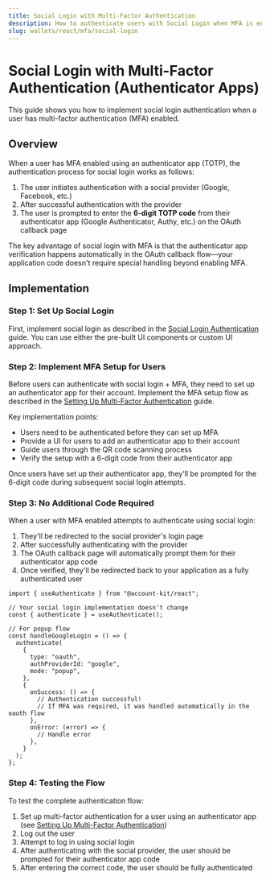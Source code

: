 ```yaml
---
title: Social Login with Multi-Factor Authentication
description: How to authenticate users with Social Login when MFA is enabled
slug: wallets/react/mfa/social-login
---
```


# Social Login with Multi-Factor Authentication (Authenticator Apps)

This guide shows you how to implement social login authentication when a user has multi-factor authentication (MFA) enabled.

## Overview

When a user has MFA enabled using an authenticator app (TOTP), the authentication process for social login works as follows:

1. The user initiates authentication with a social provider (Google, Facebook, etc.)
2. After successful authentication with the provider
3. The user is prompted to enter the **6-digit TOTP code** from their authenticator app (Google Authenticator, Authy, etc.) on the OAuth callback page

The key advantage of social login with MFA is that the authenticator app verification happens automatically in the OAuth callback flow—your application code doesn't require special handling beyond enabling MFA.

## Implementation

### Step 1: Set Up Social Login

First, implement social login as described in the [Social Login Authentication](/wallets/react/login-methods/social-login) guide. You can use either the pre-built UI components or custom UI approach.

### Step 2: Implement MFA Setup for Users

Before users can authenticate with social login + MFA, they need to set up an authenticator app for their account. Implement the MFA setup flow as described in the [Setting Up Multi-Factor Authentication](/wallets/react/mfa/setup-mfa) guide.

Key implementation points:

- Users need to be authenticated before they can set up MFA
- Provide a UI for users to add an authenticator app to their account
- Guide users through the QR code scanning process
- Verify the setup with a 6-digit code from their authenticator app

Once users have set up their authenticator app, they'll be prompted for the 6-digit code during subsequent social login attempts.

### Step 3: No Additional Code Required

When a user with MFA enabled attempts to authenticate using social login:

1. They'll be redirected to the social provider's login page
2. After successfully authenticating with the provider
3. The OAuth callback page will automatically prompt them for their authenticator app code
4. Once verified, they'll be redirected back to your application as a fully authenticated user

```tsx twoslash
import { useAuthenticate } from "@account-kit/react";

// Your social login implementation doesn't change
const { authenticate } = useAuthenticate();

// For popup flow
const handleGoogleLogin = () => {
  authenticate(
    {
      type: "oauth",
      authProviderId: "google",
      mode: "popup",
    },
    {
      onSuccess: () => {
        // Authentication successful!
        // If MFA was required, it was handled automatically in the oauth flow
      },
      onError: (error) => {
        // Handle error
      },
    }
  );
};
```

### Step 4: Testing the Flow

To test the complete authentication flow:

1. Set up multi-factor authentication for a user using an authenticator app (see [Setting Up Multi-Factor Authentication](/wallets/react/mfa/setup-mfa))
2. Log out the user
3. Attempt to log in using social login
4. After authenticating with the social provider, the user should be prompted for their authenticator app code
5. After entering the correct code, the user should be fully authenticated

